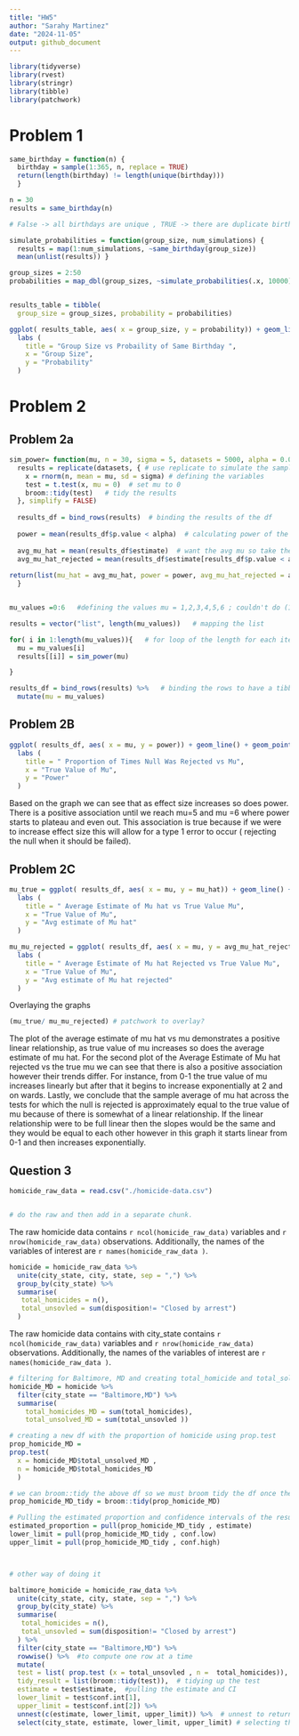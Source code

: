 ```yaml
---
title: "HW5"
author: "Sarahy Martinez"
date: "2024-11-05"
output: github_document
---
```


```r
library(tidyverse)
library(rvest)
library(stringr)
library(tibble)
library(patchwork)
```


# Problem 1 

```r

same_birthday = function(n) { 
  birthday = sample(1:365, n, replace = TRUE)
  return(length(birthday) != length(unique(birthday))) 
  }

n = 30 
results = same_birthday(n) 

# False -> all birthdays are unique , TRUE -> there are duplicate birthdays 

```

```r

simulate_probabilities = function(group_size, num_simulations) {
  results = map(1:num_simulations, ~same_birthday(group_size))
  mean(unlist(results)) }

group_sizes = 2:50 
probabilities = map_dbl(group_sizes, ~simulate_probabilities(.x, 10000))


results_table = tibble(
  group_size = group_sizes, probability = probabilities)

```

```r

ggplot( results_table, aes( x = group_size, y = probability)) + geom_line() + geom_point()+
  labs (
    title = "Group Size vs Probaility of Same Birthday ",
    x = "Group Size",
    y = "Probability"
  )

```


# Problem 2

## Problem 2a
```r

sim_power= function(mu, n = 30, sigma = 5, datasets = 5000, alpha = 0.05) {  #defining the results
  results = replicate(datasets, { # use replicate to simulate the sampling of 5000 times
    x = rnorm(n, mean = mu, sd = sigma) # defining the variables 
    test = t.test(x, mu = 0)  # set mu to 0 
    broom::tidy(test)   # tidy the results 
  }, simplify = FALSE) 
  
  results_df = bind_rows(results)  # binding the results of the df
  
  power = mean(results_df$p.value < alpha)  # calculating power of the p-value 
  
  avg_mu_hat = mean(results_df$estimate)  # want the avg mu so take the mean across the estimates
  avg_mu_hat_rejected = mean(results_df$estimate[results_df$p.value < alpha])  # want the p value rejected of less than 0.05 and take the mean of that 
  
return(list(mu_hat = avg_mu_hat, power = power, avg_mu_hat_rejected = avg_mu_hat_rejected))  #mapping results above results to this 
  }


mu_values =0:6   #defining the values mu = 1,2,3,4,5,6 ; couldn't do (1,2,3,4,5,6) so did 0:6

results = vector("list", length(mu_values))   # mapping the list 

for( i in 1:length(mu_values)){   # for loop of the length for each iteration length  of the mu value 
  mu = mu_values[i]
  results[[i]] = sim_power(mu)

}

results_df = bind_rows(results) %>%   # binding the rows to have a tibble and then mutating mu to mu values 
  mutate(mu = mu_values)


```


## Problem 2B
```r

ggplot( results_df, aes( x = mu, y = power)) + geom_line() + geom_point()+
  labs (
    title = " Proportion of Times Null Was Rejected vs Mu",
    x = "True Value of Mu",
    y = "Power"
  )

```
Based  on the graph we can see that as effect size increases so does power. There is a positive association until we reach mu=5 and mu =6 where power starts to plateau and even out. This association is true because if we were to increase effect size this will allow for a type 1 error to occur ( rejecting the null when it should be failed).

## Problem 2C

```r
mu_true = ggplot( results_df, aes( x = mu, y = mu_hat)) + geom_line() + geom_point()+
  labs (
    title = " Average Estimate of Mu hat vs True Value Mu",
    x = "True Value of Mu",
    y = "Avg estimate of Mu hat"
  )

```


```r

mu_mu_rejected = ggplot( results_df, aes( x = mu, y = avg_mu_hat_rejected)) + geom_line() + geom_point()+
  labs (
    title = " Average Estimate of Mu hat Rejected vs True Value Mu",
    x = "True Value of Mu",
    y = "Avg estimate of Mu hat rejected"
  )


```

Overlaying the graphs

```r
(mu_true/ mu_mu_rejected) # patchwork to overlay?

```
The plot of the average estimate of mu hat vs mu demonstrates a positive linear relationship, as true value of mu increases so does the average estimate of mu hat. For the second plot of the Average Estimate of Mu hat rejected vs the true mu we can see that there is also a positive association however their trends differ. For instance, from 0-1 the true value of mu increases linearly but after that it begins to increase exponentially at 2 and on wards. Lastly, we conclude that the sample average of mu hat across the tests for which the null is rejected is approximately equal to the true value of mu because of there is somewhat of a linear relationship. If the linear relationship were to be full linear then the slopes would be the same and they would be equal to each other however in this graph it starts linear from 0-1 and then increases exponentially.

## Question 3 

```r

homicide_raw_data = read.csv("./homicide-data.csv")


# do the raw and then add in a separate chunk.

```

The raw homicide data contains `r ncol(homicide_raw_data)` variables and `r nrow(homicide_raw_data)` observations. Additionally, the names of the variables of interest are `r names(homicide_raw_data )`. 


```r

homicide = homicide_raw_data %>% 
  unite(city_state, city, state, sep = ",") %>% 
  group_by(city_state) %>% 
  summarise(
   total_homicides = n(),
   total_unsovled = sum(disposition!= "Closed by arrest") 
  )


```

The raw homicide data contains with city_state contains `r ncol(homicide_raw_data)` variables and `r nrow(homicide_raw_data)` observations. Additionally, the names of the variables of interest are `r names(homicide_raw_data )`. 

```r

# filtering for Baltimore, MD and creating total_homicide and total_solved variables again so object can be found
homicide_MD = homicide %>%
  filter(city_state == "Baltimore,MD") %>%
  summarise(
    total_homicides_MD = sum(total_homicides),
    total_unsolved_MD = sum(total_unsovled ))

# creating a new df with the proportion of homicide using prop.test  
prop_homicide_MD =   
prop.test( 
  x = homicide_MD$total_unsolved_MD ,
  n = homicide_MD$total_homicides_MD
  )

# we can broom::tidy the above df so we must broom tidy the df once the prop.test is executed.Here we use broom::tidy
prop_homicide_MD_tidy = broom::tidy(prop_homicide_MD)

# Pulling the estimated proportion and confidence intervals of the resulting df
estimated_proportion = pull(prop_homicide_MD_tidy , estimate)
lower_limit = pull(prop_homicide_MD_tidy , conf.low)
upper_limit = pull(prop_homicide_MD_tidy , conf.high)



# other way of doing it 

baltimore_homicide = homicide_raw_data %>% 
  unite(city_state, city, state, sep = ",") %>% 
  group_by(city_state) %>% 
  summarise(
   total_homicides = n(),
   total_unsovled = sum(disposition!= "Closed by arrest") 
  ) %>% 
  filter(city_state == "Baltimore,MD") %>% 
  rowwise() %>%  #to compute one row at a time
  mutate(
  test = list( prop.test (x = total_unsovled , n =  total_homicides)), # list will create object
  tidy_result = list(broom::tidy(test)),  # tidying up the test
  estimate = test$estimate,  #pulling the estimate and CI
  lower_limit = test$conf.int[1],
  upper_limit = test$conf.int[2]) %>% 
  unnest(c(estimate, lower_limit, upper_limit)) %>%  # unnest to return as a table
  select(city_state, estimate, lower_limit, upper_limit) # selecting the variables of interest
  


```



